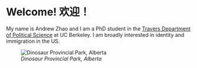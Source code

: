 # Welcome! 欢迎！

My name is Andrew Zhao and I am a PhD student in the [Travers Department of Political Science](https://polisci.berkeley.edu/) at UC Berkeley. I am broadly interested in identity and immigration in the US.

![*Dinosaur Provincial Park, Alberta*](dinosaur_cropped_resized.jpg)
